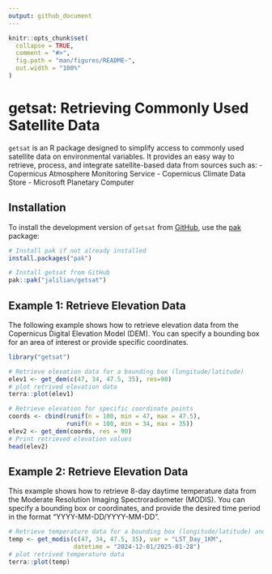 ```yaml
---
output: github_document
---
```


```r
knitr::opts_chunk$set(
  collapse = TRUE,
  comment = "#>",
  fig.path = "man/figures/README-",
  out.width = "100%"
)
```

# getsat: Retrieving Commonly Used Satellite Data

<!-- badges: start -->
<!-- badges: end -->

`getsat` is an R package designed to simplify access to commonly used satellite data on environmental variables. It provides an easy way to retrieve, process, and integrate satellite-based data from sources such as:
- Copernicus Atmosphere Monitoring Service
- Copernicus Climate Data Store
- Microsoft Planetary Computer


## Installation

To install the development version of `getsat` from [GitHub](https://github.com/), use the [pak](https://CRAN.R-project.org/package=pak) package:
```r
# Install pak if not already installed
install.packages("pak")

# Install getsat from GitHub
pak::pak("jalilian/getsat")
```

## Example 1: Retrieve Elevation Data

The following example shows  how to retrieve elevation data from the Copernicus Digital Elevation Model (DEM). You can specify a bounding box for an area of interest or provide specific coordinates.
```r
library("getsat")

# Retrieve elevation data for a bounding box (longitude/latitude)
elev1 <- get_dem(c(47, 34, 47.5, 35), res=90)
# plot retrived elevation data
terra::plot(elev1)

# Retrieve elevation for specific coordinate points
coords <- cbind(runif(n = 100, min = 47, max = 47.5), 
                runif(n = 100, min = 34, max = 35))
elev2 <- get_dem(coords, res = 90)
# Print retrieved elevation values
head(elev2)
```

## Example 2: Retrieve Elevation Data

This example shows how to retrieve 8-day daytime temperature data from the Moderate Resolution Imaging Spectroradiometer (MODIS). You can specify a bounding box or coordinates, and provide the desired time period in the format "YYYY-MM-DD/YYYY-MM-DD".
```r
# Retrieve temperature data for a bounding box (longitude/latitude) and specific time period
temp <- get_modis(c(47, 34, 47.5, 35), var = "LST_Day_1KM",
                  datetime = "2024-12-01/2025-01-28")
# plot retrived temperature data
terra::plot(temp)
```
